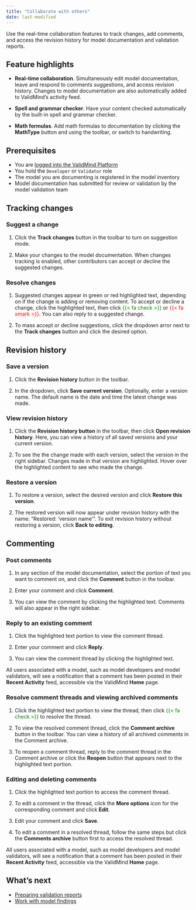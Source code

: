 ```yaml
---
title: "Collaborate with others"
date: last-modified
---
```


Use the real-time collaboration features to track changes, add comments, and access the revision history for model documentation and validation reports.

## Feature highlights

- **Real-time collaboration**. Simultaneously edit model documentation, leave and respond to comments suggestions, and access revision history. Changes to model documentation are also automatically added to ValidMind's activity feed.

- **Spell and grammar checker**. Have your content checked automatically by the built-in spell and grammar checker. 

- **Math formulas**. Add math formulas to documentation by clicking the **MathType** button and using the toolbar, or switch to handwriting.


## Prerequisites

- You are [logged into the ValidMind Platform]({{< var vm_url >}})
- You hold the `Developer` or `Validator` role
- The model you are documenting is registered in the model inventory
- Model documentation has submitted for review or validation by the model validation team 

## Tracking changes

### Suggest a change

1. Click the **Track changes** button in the toolbar to turn on suggestion mode.

2. Make your changes to the model documentation. When changes tracking is enabled, other contributors can accept or decline the suggested changes.

### Resolve changes

1. Suggested changes appear in green or red highlighted text, depending on if the change is adding or removing content. To accept or decline a change, click the highlighted text, then click <span style="color: green">{{< fa check >}}</span> or <span style="color: red">{{< fa xmark >}}</span>. You can also reply to a suggested change.

2. To mass accept or decline suggestions, click the dropdown arror next to the **Track changes** button and click the desired option.

## Revision history

### Save a version

1. Click the **Revision history** button in the toolbar.

2. In the dropdown, click **Save current version**. Optionally, enter a version name. The default name is the date and time the latest change was made.

### View revision history

1. Click the **Revision history button** in the toolbar, then click **Open revision history**. Here, you can view a history of all saved versions and your current version.

2. To see the the change made with each version, select the version in the right sidebar. Changes made in that version are highlighted. Hover over the highlighted content to see who made the change.

### Restore a version

1. To restore a version, select the desired version and click **Restore this version**.

2. The restored version will now appear under revision history with the name: "Restored: 'version name'". To exit revision history without restoring a version, click **Back to editing**.

## Commenting 

### Post comments

1. In any section of the model documentation, select the portion of text you want to comment on, and click the **Comment** button in the toolbar.

2. Enter your comment and click **Comment**.

3. You can view the comment by clicking the highlighted text. Comments will also appear in the right sidebar.

### Reply to an existing comment

1. Click the highlighted text portion to view the comment thread.

2. Enter your comment and click **Reply**.

3. You can view the comment thread by clicking the highlighted text.

::: {.column-margin}
::: {.callout-tip}
All users associated with a model, such as model developers and model validators, will see a notification that a comment has been posted in their **Recent Activity** feed, accessible via the ValidMind **Home** page.
:::
:::

### Resolve comment threads and viewing archived comments

1. Click the highlighted text portion to view the thread, then click <span style="color: green">{{< fa check >}}</span> to resolve the thread.

2. To view the resolved comment thread, click the **Comment archive** button in the toolbar. You can view a history of all archived comments in the Comment archive.

3. To reopen a comment thread, reply to the comment thread in the Comment archive or click the **Reopen** button that appears next to the highlighted text portion.

### Editing and deleting comments

1. Click the highlighted text portion to access the comment thread.

2. To edit a comment in the thread, click the **More options** icon for the corresponding comment and click **Edit**.

3. Edit your comment and click **Save**.

4. To edit a comment in a resolved thread, follow the same steps but click the **Comments archive** button first to access the resolved thread.

::: {.column-margin}
::: {.callout-tip}
<!--replace this later -->
All users associated with a model, such as model developers and model validators, will see a notification that a comment has been posted in their **Recent Activity** feed, accessible via the ValidMind **Home** page.
:::
:::


<!---
## Troubleshooting

[Include any common issues or errors that may arise during the task and how to resolve them.]
---> 

## What's next

* [Preparing validation reports](preparing-validation-reports.qmd)
* [Work with model findings](work-with-model-findings.qmd)
